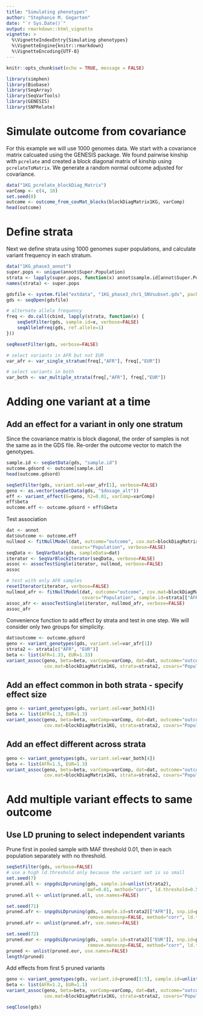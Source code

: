```yaml
---
title: "Simulating phenotypes"
author: "Stephanie M. Gogarten"
date: "`r Sys.Date()`"
output: rmarkdown::html_vignette
vignette: >
  %\VignetteIndexEntry{Simulating phenotypes}
  %\VignetteEngine{knitr::rmarkdown}
  %\VignetteEncoding{UTF-8}
---
```


```r
knitr::opts_chunk$set(echo = TRUE, message = FALSE)
```

```r
library(simphen)
library(Biobase)
library(SeqArray)
library(SeqVarTools)
library(GENESIS)
library(SNPRelate)
```

# Simulate outcome from covariance

For this example we will use 1000 genomes data. We start with a covariance matrix calcuated using the GENESIS package. We found pairwise kinship with `pcrelate` and created a block diagonal matrix of kinship using `pcrelateToMatrix`. We generate a random normal outcome adjusted for covariance.

```r
data("1KG_pcrelate_blockDiag_Matrix")
varComp <- c(4, 10)
set.seed(8)
outcome <- outcome_from_covMat_blocks(blockDiagMatrix1KG, varComp)
head(outcome)
```

# Define strata

Next we define strata using 1000 genomes super populations, and calculate variant frequency in each stratum.

```r
data("1KG_phase3_annot")
super.pops <- unique(annot$Super.Population)
strata <- lapply(super.pops, function(x) annot$sample.id[annot$Super.Population %in% x])
names(strata) <- super.pops

gdsfile <- system.file("extdata", "1KG_phase3_chr1_SNVsubset.gds", package="simphen")
gds <- seqOpen(gdsfile)

# alternate allele frequency
freq <- do.call(cbind, lapply(strata, function(x) {
    seqSetFilter(gds, sample.id=x, verbose=FALSE)
    seqAlleleFreq(gds, ref.allele=1)
}))

seqResetFilter(gds, verbose=FALSE)
```

```r
# select variants in AFR but not EUR
var_afr <- var_single_stratum(freq[,"AFR"], freq[,"EUR"])

# select variants in both
var_both <- var_multiple_strata(freq[,"AFR"], freq[,"EUR"])
```


# Adding one variant at a time

## Add an effect for a variant in only one stratum

Since the covariance matrix is block diagonal, the order of samples is
not the same as in the GDS file. Re-order the outcome vector to match
the genotypes.

```r
sample.id <- seqGetData(gds, "sample.id")
outcome.gdsord <- outcome[sample.id]
head(outcome.gdsord)
```

```r
seqSetFilter(gds, variant.sel=var_afr[1], verbose=FALSE)
geno <- as.vector(seqGetData(gds, "$dosage_alt"))
eff <- variant_effect(G=geno, h2=0.01, varComp=varComp)
eff$beta
outcome.eff <- outcome.gdsord + eff$Gbeta
```

Test association

```r
dat <- annot
dat$outcome <- outcome.eff
nullmod <- fitNullModel(dat, outcome="outcome", cov.mat=blockDiagMatrix1KG, 
                        covars="Population", verbose=FALSE)
seqData <- SeqVarData(gds, sampleData=dat)
iterator <- SeqVarBlockIterator(seqData, verbose=FALSE)
assoc <- assocTestSingle(iterator, nullmod, verbose=FALSE)
assoc
```

```r
# test with only AFR samples
resetIterator(iterator, verbose=FALSE)
nullmod_afr <- fitNullModel(dat, outcome="outcome", cov.mat=blockDiagMatrix1KG,
                            covars="Population", sample.id=strata[["AFR"]], verbose=FALSE)
assoc_afr <- assocTestSingle(iterator, nullmod_afr, verbose=FALSE)
assoc_afr
```

Convenience function to add effect by strata and test in one step. We will consider only two groups for simplicity.

```r
dat$outcome <- outcome.gdsord
geno <- variant_genotypes(gds, variant.sel=var_afr[1])
strata2 <- strata[c("AFR", "EUR")]
beta <- list(AFR=1.33, EUR=1.33)
variant_assoc(geno, beta=beta, varComp=varComp, dat=dat, outcome="outcome", 
              cov.mat=blockDiagMatrix1KG, strata=strata2, covars="Population")
```


## Add an effect common in both strata - specify effect size

```r
geno <- variant_genotypes(gds, variant.sel=var_both[4])
beta <- list(AFR=1.3, EUR=1.3)
variant_assoc(geno, beta=beta, varComp=varComp, dat=dat, outcome="outcome", 
              cov.mat=blockDiagMatrix1KG, strata=strata2, covars="Population")
```


## Add an effect different across strata

```r
geno <- variant_genotypes(gds, variant.sel=var_both[4])
beta <- list(AFR=1.5, EUR=1.3)
variant_assoc(geno, beta=beta, varComp=varComp, dat=dat, outcome="outcome", 
              cov.mat=blockDiagMatrix1KG, strata=strata2, covars="Population")
```



# Add multiple variant effects to same outcome

## Use LD pruning to select independent variants

Prune first in pooled sample with MAF threshold 0.01, then in each population separately with no threshold.

```r
seqSetFilter(gds, verbose=FALSE)
# use a high ld.threshold only because the variant set is so small
set.seed(7)
pruned.all <- snpgdsLDpruning(gds, sample.id=unlist(strata2),
                              maf=0.01, method="corr", ld.threshold=0.5)
pruned.all <- unlist(pruned.all, use.names=FALSE)

set.seed(71)
pruned.afr <- snpgdsLDpruning(gds, sample.id=strata2[["AFR"]], snp.id=pruned.all,
                              remove.monosnp=FALSE, method="corr", ld.threshold=0.5)
pruned.afr <- unlist(pruned.afr, use.names=FALSE)

set.seed(72)
pruned.eur <- snpgdsLDpruning(gds, sample.id=strata2[["EUR"]], snp.id=pruned.afr,
                              remove.monosnp=FALSE, method="corr", ld.threshold=0.5)
pruned <- unlist(pruned.eur, use.names=FALSE)
length(pruned)
```

Add effects from first 5 pruned variants

```r
geno <- variant_genotypes(gds, variant.id=pruned[1:5], sample.id=unlist(strata2))
beta <- list(AFR=1.2, EUR=1.1)
variant_assoc(geno, beta=beta, varComp=varComp, dat=dat, outcome="outcome", 
              cov.mat=blockDiagMatrix1KG, strata=strata2, covars="Population")
```

```r
seqClose(gds)
```
